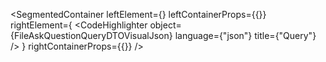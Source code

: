 
<SegmentedContainer
  leftElement={<FileAskQuestionQueryDTODesc />}
  leftContainerProps={{}}
  rightElement={
    <CodeHighlighter
      object={FileAskQuestionQueryDTOVisualJson}
      language={"json"}
      title={"Query"}
    />
  }
  rightContainerProps={{}}
/>
